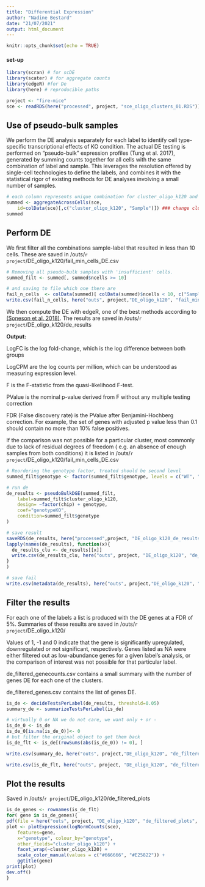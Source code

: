 ```yaml
---
title: "Differential Expression"
author: "Nadine Bestard"
date: "21/07/2021"
output: html_document
---
```


```r
knitr::opts_chunk$set(echo = TRUE)
```

#### set-up
```r
library(scran) # for scDE
library(scater) # for aggregate counts
library(edgeR) #for De
library(here) # reproducible paths
```
```r
project <- "fire-mice"
sce <- readRDS(here("processed", project, "sce_oligo_clusters_01.RDS")) 
```


## Use of pseudo-bulk samples

We perform the DE analysis separately for each label to identify cell type-specific transcriptional effects of KO condition. The actual DE testing is performed on “pseudo-bulk” expression profiles (Tung et al. 2017), generated by summing counts together for all cells with the same combination of label and sample. This leverages the resolution offered by single-cell technologies to define the labels, and combines it with the statistical rigor of existing methods for DE analyses involving a small number of samples.

```r
# each column represents unique combination for cluster_oligo_k120 and each sample replicate
summed <- aggregateAcrossCells(sce, 
    id=colData(sce)[,c("cluster_oligo_k120", "Sample")]) ### change cluster_oligo_k120 by whatever resolution
summed
```

## Perform DE

We first filter all the combinations sample-label that resulted in less than 10
cells. These are saved in /outs/`r project`/DE_oligo_k120/fail_min_cells_DE.csv

```r
# Removing all pseudo-bulk samples with 'insufficient' cells.
summed_filt <- summed[, summed$ncells >= 10]

# and saving to file which one there are
fail_n_cells  <- colData(summed)[ colData(summed)$ncells < 10, c("Sample", "mouse", "genotype", "tissue", "chip", "cluster_oligo_k120", "ncells")]
write.csv(fail_n_cells, here("outs", project,"DE_oligo_k120", "fail_min_cells_DE.csv"), row.names = FALSE)
```

We then compute the DE with edgeR, one of the best methods according to [(Soneson et al. 2018)](https://www.nature.com/articles/nmeth.4612). The results are saved in /outs/`r project`/DE_oligo_k120/de_results

**Output:**

LogFC is the log fold-change, which is the log difference between both groups

LogCPM are the log counts per million, which can be understood as measuring expression level.

F is the F-statistic from the quasi-likelihood F-test.

PValue is the nominal p-value derived from F without any multiple testing correction

FDR (False discovery rate) is the PValue after Benjamini-Hochberg correction.  For example, the set of genes with adjusted p value less than 0.1 should contain no more than 10% false positives.

If the comparison was not possible for a particular cluster, most commonly due to lack of residual degrees of freedom ( e.g. an absence of enough samples from both conditions) it is listed in /outs/`r project`/DE_oligo_k120/fail_min_cells_DE.csv

```r
# Reordering the genotype factor, treated should be second level
summed_filt$genotype <- factor(summed_filt$genotype, levels = c("WT", "KO"))

# run de
de_results <- pseudoBulkDGE(summed_filt, 
    label=summed_filt$cluster_oligo_k120,
    design= ~factor(chip) + genotype,
    coef="genotypeKO",
    condition=summed_filt$genotype 
)

# save result
saveRDS(de_results, here("processed",project, "DE_oligo_k120_de_results.RDS"))
lapply(names(de_results), function(x){
  de_results_clu <- de_results[[x]]
  write.csv(de_results_clu, here("outs", project, "DE_oligo_k120", "de_results", paste0("de_results_", x, ".csv")), quote = FALSE)
}
)

# save fail
write.csv(metadata(de_results), here("outs", project,"DE_oligo_k120", "fail_contrast_DE.csv"), row.names = FALSE)

```

## Filter the results

For each one of the labels a list is produced with the DE genes at a FDR of 5%. Summaries of these results are saved in /outs/`r project`/DE_oligo_k120/ 

Values of 1, -1 and 0 indicate that the gene is significantly upregulated, downregulated or not significant, respectively.
Genes listed as NA were either filtered out as low-abundance genes for a given label’s analysis, or the comparison of interest was not possible for that particular label.

de_filtered_genecounts.csv contains a small summary with the number of genes DE for each one of the clusters. 

de_filtered_genes.csv contains the list of genes DE. 

```r
is_de <- decideTestsPerLabel(de_results, threshold=0.05)
summary_de <- summarizeTestsPerLabel(is_de)

# virtually 0 or NA we do not care, we want only + or -
is_de_0 <- is_de
is_de_0[is.na(is_de_0)]<- 0
# but filter the original object to get them back
is_de_flt <- is_de[(rowSums(abs(is_de_0)) != 0), ]

write.csv(summary_de, here("outs", project,"DE_oligo_k120", "de_filtered_genecounts.csv"))

write.csv(is_de_flt, here("outs", project, "DE_oligo_k120", "de_filtered_genes.csv" ))
```

## Plot the results

Saved in /outs/`r project`/DE_oligo_k120/de_filtered_plots

```r
is_de_genes <- rownames(is_de_flt)
for( gene in is_de_genes){
pdf(file = here("outs", project, "DE_oligo_k120", "de_filtered_plots", paste0(gene, ".pdf")))
plot <- plotExpression(logNormCounts(sce),
    features=gene,
    x="genotype", colour_by="genotype",
    other_fields="cluster_oligo_k120") +
    facet_wrap(~cluster_oligo_k120) +
    scale_color_manual(values = c("#666666", "#E25822")) +
    ggtitle(gene)
print(plot)
dev.off()
}
```